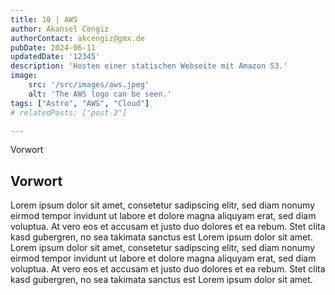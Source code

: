 ```yaml
---
title: 10 | AWS
author: Akansel Cengiz
authorContact: akcengiz@gmx.de
pubDate: 2024-06-11
updatedDate: '12345'
description: 'Hosten einer statischen Webseite mit Amazon S3.'
image:
    src: '/src/images/aws.jpeg'
    alt: 'The AWS logo can be seen.'
tags: ["Astro", "AWS", "Cloud"]
# relatedPosts: ["post-3"]

---
```



<section class="w-10/12 text-justify"> 

<section id="toc">

- [Vorwort](#vorwort)


</section>



## Vorwort


Lorem ipsum dolor sit amet, consetetur sadipscing elitr, sed diam nonumy eirmod tempor invidunt ut labore et dolore magna aliquyam erat, sed diam voluptua. At vero eos et accusam et justo duo dolores et ea rebum. Stet clita kasd gubergren, no sea takimata sanctus est Lorem ipsum dolor sit amet. Lorem ipsum dolor sit amet, consetetur sadipscing elitr, sed diam nonumy eirmod tempor invidunt ut labore et dolore magna aliquyam erat, sed diam voluptua. At vero eos et accusam et justo duo dolores et ea rebum. Stet clita kasd gubergren, no sea takimata sanctus est Lorem ipsum dolor sit amet.


</section>